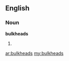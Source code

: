 ==English==

===Noun===
'''bulkheads'''

# {{plural of|[[bulkhead]]}}

[[ar:bulkheads]]
[[my:bulkheads]]